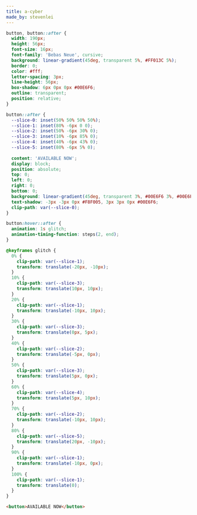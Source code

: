 ```yaml
---
title: a-cyber
made_by: stevenlei
---
```


```css
button, button::after {
  width: 190px;
  height: 56px;
  font-size: 16px;
  font-family: 'Bebas Neue', cursive;
  background: linear-gradient(45deg, transparent 5%, #FF013C 5%);
  border: 0;
  color: #fff;
  letter-spacing: 3px;
  line-height: 56px;
  box-shadow: 6px 0px 0px #00E6F6;
  outline: transparent;
  position: relative;
}

button::after {
  --slice-0: inset(50% 50% 50% 50%);
  --slice-1: inset(80% -6px 0 0);
  --slice-2: inset(50% -6px 30% 0);
  --slice-3: inset(10% -6px 85% 0);
  --slice-4: inset(40% -6px 43% 0);
  --slice-5: inset(80% -6px 5% 0);
  
  content: 'AVAILABLE NOW';
  display: block;
  position: absolute;
  top: 0;
  left: 0;
  right: 0;
  bottom: 0;
  background: linear-gradient(45deg, transparent 3%, #00E6F6 3%, #00E6F6 5%, #FF013C 5%);
  text-shadow: -3px -3px 0px #F8F005, 3px 3px 0px #00E6F6;
  clip-path: var(--slice-0);
}

button:hover::after {
  animation: 1s glitch;
  animation-timing-function: steps(2, end);
}

@keyframes glitch {
  0% {
    clip-path: var(--slice-1);
    transform: translate(-20px, -10px);
  }
  10% {
    clip-path: var(--slice-3);
    transform: translate(10px, 10px);
  }
  20% {
    clip-path: var(--slice-1);
    transform: translate(-10px, 10px);
  }
  30% {
    clip-path: var(--slice-3);
    transform: translate(0px, 5px);
  }
  40% {
    clip-path: var(--slice-2);
    transform: translate(-5px, 0px);
  }
  50% {
    clip-path: var(--slice-3);
    transform: translate(5px, 0px);
  }
  60% {
    clip-path: var(--slice-4);
    transform: translate(5px, 10px);
  }
  70% {
    clip-path: var(--slice-2);
    transform: translate(-10px, 10px);
  }
  80% {
    clip-path: var(--slice-5);
    transform: translate(20px, -10px);
  }
  90% {
    clip-path: var(--slice-1);
    transform: translate(-10px, 0px);
  }
  100% {
    clip-path: var(--slice-1);
    transform: translate(0);
  }
}
```

```html
<button>AVAILABLE NOW</button>
```
